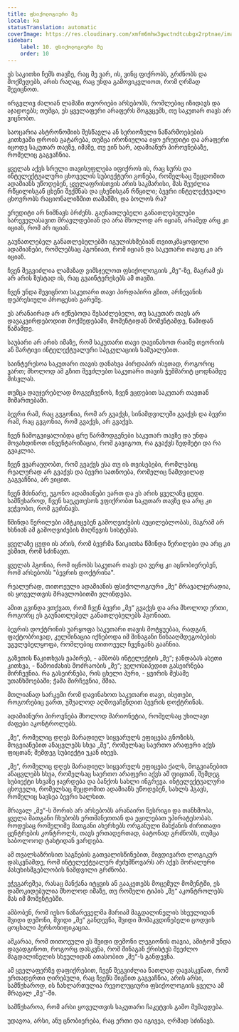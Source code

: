 ```yaml
---
title: ფსიქოლოგიური მე
locale: ka
statusTranslation: automatic
coverImage: https://res.cloudinary.com/xmfm6mhw3gwctndtcubgx2rptnae/image/upload/v1741354419/small_cover_la_gran_rebelion_28716e29d2.webp
sidebar:
    label: 10. ფსიქოლოგიური მე
    order: 10
---
```

ეს საკითხი ჩემს თავზე, რაც მე ვარ, ის, ვინც ფიქრობს, გრძნობს და მოქმედებს, არის რაღაც, რაც უნდა გამოვიკვლიოთ, რომ ღრმად შევიცნოთ.

ირგვლივ ძალიან ლამაზი თეორიები არსებობს, რომლებიც იზიდავს და აჯადოებს; თუმცა, ეს ყველაფერი არაფერს მოგვცემს, თუ საკუთარ თავს არ ვიცნობთ.

საოცარია ასტრონომიის შესწავლა ან სერიოზული ნაწარმოებების კითხვაში დროის გატარება, თუმცა ირონიულია იყო ერუდიტი და არაფერი იცოდე საკუთარ თავზე, იმაზე, თუ ვინ ხარ, ადამიანურ პიროვნებაზე, რომელიც გაგვაჩნია.

ყველას აქვს სრული თავისუფლება იფიქროს ის, რაც სურს და ინტელექტუალური ცხოველის სუბიექტური გონება, რომელსაც შეცდომით ადამიანს უწოდებენ, ყველაფრისთვის არის საკმარისი, მას შეუძლია რწყილისგან ცხენი შექმნას და ცხენისგან რწყილი; ბევრი ინტელექტუალი ცხოვრობს რაციონალიზმით თამაშში, და ბოლოს რა?

ერუდიტი არ ნიშნავს ბრძენს. გაუნათლებელი განათლებულები სარეველასავით მრავლდებიან და არა მხოლოდ არ იციან, არამედ არც კი იციან, რომ არ იციან.

გაუნათლებელ განათლებულებში იგულისხმებიან თვითკმაყოფილი ადამიანები, რომლებსაც ჰგონიათ, რომ იციან და საკუთარი თავიც კი არ იციან.

ჩვენ შეგვიძლია ლამაზად ვიმსჯელოთ ფსიქოლოგიის „მე“-ზე, მაგრამ ეს არ არის ზუსტად ის, რაც გვაინტერესებს ამ თავში.

ჩვენ უნდა შევიცნოთ საკუთარი თავი პირდაპირი გზით, არჩევანის დეპრესიული პროცესის გარეშე.

ეს არანაირად არ იქნებოდა შესაძლებელი, თუ საკუთარ თავს არ დავაკვირდებოდით მოქმედებაში, მომენტიდან მომენტამდე, წამიდან წამამდე.

საუბარი არ არის იმაზე, რომ საკუთარი თავი დავინახოთ რაიმე თეორიის ან მარტივი ინტელექტუალური სპეკულაციის საშუალებით.

საინტერესოა საკუთარი თავის დანახვა პირდაპირ ისეთად, როგორიც ვართ; მხოლოდ ამ გზით შევძლებთ საკუთარი თავის ჭეშმარიტ ცოდნამდე მისვლას.

თუმცა დაუჯერებლად მოგვეჩვენოს, ჩვენ ვცდებით საკუთარ თავთან მიმართებაში.

ბევრი რამ, რაც გვგონია, რომ არ გვაქვს, სინამდვილეში გვაქვს და ბევრი რამ, რაც გვგონია, რომ გვაქვს, არ გვაქვს.

ჩვენ ჩამოგვიყალიბდა ცრუ წარმოდგენები საკუთარ თავზე და უნდა მოვახდინოთ ინვენტარიზაცია, რომ გავიგოთ, რა გვაქვს ზედმეტი და რა გვაკლია.

ჩვენ ვვარაუდობთ, რომ გვაქვს ესა თუ ის თვისებები, რომლებიც რეალურად არ გვაქვს და ბევრი სათნოება, რომელიც ნამდვილად გაგვაჩნია, არ ვიცით.

ჩვენ მძინარე, უგონო ადამიანები ვართ და ეს არის ყველაზე ცუდი. სამწუხაროდ, ჩვენ საუკეთესოს ვფიქრობთ საკუთარ თავზე და არც კი ვეჭვობთ, რომ გვძინავს.

წმინდა წერილები ამტკიცებენ გამოღვიძების აუცილებლობას, მაგრამ არ ხსნიან ამ გამოღვიძების მიღწევის სისტემას.

ყველაზე ცუდი ის არის, რომ ბევრმა წაიკითხა წმინდა წერილები და არც კი ესმით, რომ სძინავთ.

ყველას ჰგონია, რომ იცნობს საკუთარ თავს და ვერც კი აცნობიერებენ, რომ არსებობს "ბევრის დოქტრინა".

რეალურად, თითოეული ადამიანის ფსიქოლოგიური „მე“ მრავალჯერადია, ის ყოველთვის მრავლობითში ვლინდება.

ამით გვინდა ვთქვათ, რომ ჩვენ ბევრი „მე“ გვაქვს და არა მხოლოდ ერთი, როგორც ეს გაუნათლებელ განათლებულებს ჰგონიათ.

ბევრის დოქტრინის უარყოფა საკუთარი თავის მოტყუებაა, რადგან, ფაქტობრივად, კულმინაცია იქნებოდა იმ შინაგანი წინააღმდეგობების უგულებელყოფა, რომლებიც თითოეულ ჩვენგანს გააჩნია.

გაზეთის წაკითხვას ვაპირებ, - ამბობს ინტელექტის „მე“; ჯანდაბას ასეთი კითხვა, - წამოიძახის მოძრაობის „მე“; ველოსიპედით გასეირნება მირჩევნია. რა გასეირნება, რის ცხელი პური, - ყვირის მესამე უთანხმოებაში; ჭამა მირჩევნია, მშია.

მთლიანად სარკეში რომ დავინახოთ საკუთარი თავი, ისეთები, როგორებიც ვართ, უშუალოდ აღმოვაჩენდით ბევრის დოქტრინას.

ადამიანური პიროვნება მხოლოდ მარიონეტია, რომელსაც უხილავი ძაფები აკონტროლებს.

„მე“, რომელიც დღეს მარადიულ სიყვარულს ეფიცება გნოზისს, მოგვიანებით ანაცვლებს სხვა „მე“, რომელსაც საერთო არაფერი აქვს ფიცთან; შემდეგ სუბიექტი უკან იხევს.

„მე“, რომელიც დღეს მარადიულ სიყვარულს ეფიცება ქალს, მოგვიანებით ანაცვლებს სხვა, რომელსაც საერთო არაფერი აქვს ამ ფიცთან, შემდეგ სუბიექტი სხვაზე ჯავრდება და ბანქოს სახლი ინგრევა. ინტელექტუალური ცხოველი, რომელსაც შეცდომით ადამიანს უწოდებენ, სახლს ჰგავს, რომელიც სავსეა ბევრი ხალხით.

მრავალ „მე“-ს შორის არ არსებობს არანაირი წესრიგი და თანხმობა, ყველა მათგანი ჩხუბობს ერთმანეთთან და ეცილებათ უპირატესობას. როდესაც რომელიმე მათგანი ახერხებს ორგანული მანქანის ძირითადი ცენტრების კონტროლს, თავს ერთადერთად, ბატონად გრძნობს, თუმცა საბოლოოდ ტახტიდან ვარდება.

ამ თვალსაზრისით საგნების გათვალისწინებით, მივდივართ ლოგიკურ დასკვნამდე, რომ ინტელექტუალურ ძუძუმწოვარს არ აქვს მორალური პასუხისმგებლობის ნამდვილი გრძნობა.

ეჭვგარეშეა, რასაც მანქანა იტყვის ან გააკეთებს მოცემულ მომენტში, ეს დამოკიდებულია მხოლოდ იმაზე, თუ რომელი ტიპის „მე“ აკონტროლებს მას იმ მომენტებში.

ამბობენ, რომ იესო ნაზარეველმა მარიამ მაგდალინელის სხეულიდან შვიდი დემონი, შვიდი „მე“ განდევნა, შვიდი მომაკვდინებელი ცოდვის ცოცხალი პერსონიფიკაცია.

აშკარაა, რომ თითოეული ეს შვიდი დემონი ლეგიონის თავია, ამიტომ უნდა დავადგინოთ, როგორც დასკვნა, რომ შინაგან ქრისტეს შეეძლო მაგდალინელის სხეულიდან ათასობით „მე“-ს განდევნა.

ამ ყველაფერზე დაფიქრებით, ჩვენ შეგვიძლია ნათლად დავასკვნათ, რომ ერთადერთი ღირებული, რაც ჩვენს შიგნით გაგვაჩნია, არის არსი, სამწუხაროდ, ის ჩახლართულია რევოლუციური ფსიქოლოგიის ყველა ამ მრავალ „მე“-ში.

სამწუხაროა, რომ არსი ყოველთვის საკუთარი ჩაკეტვის გამო მუშავდება.

უდავოა, არსი, ანუ ცნობიერება, რაც ერთი და იგივეა, ღრმად სძინავს.

